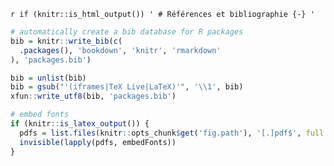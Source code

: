 \backmatter

`r if (knitr::is_html_output()) '
# Références et bibliographie {-}
'`

```r
# automatically create a bib database for R packages
bib = knitr::write_bib(c(
  .packages(), 'bookdown', 'knitr', 'rmarkdown'
), 'packages.bib')

bib = unlist(bib)
bib = gsub("'(iframes|TeX Live|LaTeX)'", '\\1', bib)
xfun::write_utf8(bib, 'packages.bib')

# embed fonts
if (knitr::is_latex_output()) {
  pdfs = list.files(knitr::opts_chunk$get('fig.path'), '[.]pdf$', full.names = TRUE)
  invisible(lapply(pdfs, embedFonts))
}
```
